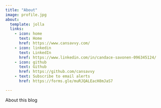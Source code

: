 ```yaml
---
title: "About"
image: profile.jpg
about:
  template: jolla
  links:
    - icon: home
      text: Home
      href: https://www.cansavvy.com/
    - icon: linkedin
      text: LinkedIn
      href: https://www.linkedin.com/in/candace-savonen-096345124/
    - icon: github
      text: Github
      href: https://github.com/cansavvy
    - text: Subscribe to email alerts
      href: https://forms.gle/muRJQALEacH8mJaS7 

---
```


About this blog
